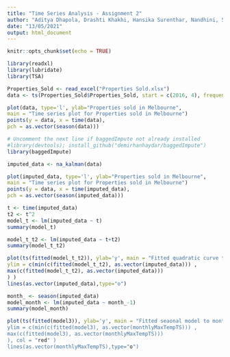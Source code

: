 ```yaml
---
title: "Time Series Analysis - Assignment 2"
author: "Aditya Dhapola, Drashti Khakhi, Hansika Surenthar, Nandhini, Shekhar Hazari"
date: "13/05/2021"
output: html_document
---
```


```r
knitr::opts_chunk$set(echo = TRUE)
```

```r
library(readxl)
library(lubridate)
library(TSA)
```


```r
Properties_Sold <- read_excel("Properties Sold.xlsx")
data <- ts(Properties_Sold$Properties_Sold, start = c(2016, 4), frequency = 12)
```

```r
plot(data, type='l', ylab="Properties sold in Melbourne",
main = "Time series plot for Properties sold in Melbourne")
points(y = data, x = time(data),
pch = as.vector(season(data)))
```

```r
# Uncomment the next line if baggedImpute not already installed
#library(devtools); install_github("demirhanhaydar/baggedImpute")
library(baggedImpute)
```

```r
imputed_data <- na_kalman(data)
```

```r
plot(imputed_data, type='l', ylab="Properties sold in Melbourne",
main = "Time series plot for Properties sold in Melbourne")
points(y = data, x = time(imputed_data),
pch = as.vector(season(imputed_data)))
```

```r
t <- time(imputed_data)
t2 <- t^2
model_t <- lm(imputed_data ~ t)
summary(model_t)
```

```r
model_t_t2 <- lm(imputed_data ~ t+t2)
summary(model_t_t2)
```

```r
plot(ts(fitted(model_t_t2)), ylab='y', main = "Fitted quadratic curve to sold properties series.",
ylim = c(min(c(fitted(model_t_t2), as.vector(imputed_data))) ,
max(c(fitted(model_t_t2), as.vector(imputed_data)))
) )
lines(as.vector(imputed_data),type="o")
```

```r
month_ <- season(imputed_data)
model_month <- lm(imputed_data ~ month_-1)
summary(model_month)
```

```r
plot(ts(fitted(model3)), ylab='y', main = "Fitted seaonal model to monthly max temp series@
ylim = c(min(c(fitted(model3), as.vector(monthlyMaxTempTS))) ,
max(c(fitted(model3), as.vector(monthlyMaxTempTS)))
), col = "red" )
lines(as.vector(monthlyMaxTempTS),type="o")
```

